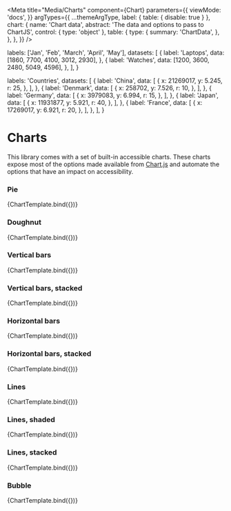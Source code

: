 
<Meta
  title="Media/Charts"
  component={Chart}
  parameters={{
    viewMode: 'docs',
  }}
  argTypes={{
    ...themeArgType,
    label: { table: { disable: true } },
    chart: {
      name: 'Chart data',
      abstract: 'The data and options to pass to ChartJS',
      control: { type: 'object' },
      table: {
        type: {
          summary: 'ChartData',
        },
      },
    },
  }}
/>


  labels: ['Jan', 'Feb', 'March', 'April', 'May'],
  datasets: [
    {
      label: 'Laptops',
      data: [1860, 7700, 4100, 3012, 2930],
    },
    {
      label: 'Watches',
      data: [1200, 3600, 2480, 5049, 4596],
    },
  ],
}

  labels: 'Countries',
  datasets: [
    {
      label: 'China',
      data: [
        {
          x: 21269017,
          y: 5.245,
          r: 25,
        },
      ],
    },
    {
      label: 'Denmark',
      data: [
        {
          x: 258702,
          y: 7.526,
          r: 10,
        },
      ],
    },
    {
      label: 'Germany',
      data: [
        {
          x: 3979083,
          y: 6.994,
          r: 15,
        },
      ],
    },
    {
      label: 'Japan',
      data: [
        {
          x: 11931877,
          y: 5.921,
          r: 40,
        },
      ],
    },
    {
      label: 'France',
      data: [
        {
          x: 17269017,
          y: 6.921,
          r: 20,
        },
      ],
    },
  ],
}

# Charts

This library comes with a set of built-in accessible charts. These charts expose most of the options made available from [Chart.js](https://www.chartjs.org/) and automate the options that have an impact on accessibility.

### Pie

<Canvas withSource="none">
  <Story
    name="Pie"
    args={{
      theme: 'light',
      label: 'Demo data',
      chart: {
        type: 'pie',
        data: demoData,
      },
    }}
  >
    {ChartTemplate.bind({})}
  </Story>
</Canvas>

<ArgsTable story="Pie" />

### Doughnut

<Canvas withSource="none">
  <Story
    name="Doughnut"
    args={{
      theme: 'light',
      label: 'Demo data',
      chart: {
        type: 'doughnut',
        data: demoData,
      },
    }}
  >
    {ChartTemplate.bind({})}
  </Story>
</Canvas>

<ArgsTable story="Doughnut" />

### Vertical bars

<Canvas withSource="none">
  <Story
    name="Vertical bars"
    args={{
      theme: 'light',
      label: 'Demo data',
      chart: {
        type: 'bar',
        data: demoData,
      },
    }}
  >
    {ChartTemplate.bind({})}
  </Story>
</Canvas>

<ArgsTable story="Vertical bars" />

### Vertical bars, stacked

<Canvas withSource="none">
  <Story
    name="Vertical bars, stacked"
    args={{
      theme: 'light',
      label: 'Demo data',
      chart: {
        type: 'bar-stacked',
        data: demoData,
      },
    }}
  >
    {ChartTemplate.bind({})}
  </Story>
</Canvas>

<ArgsTable story="Vertical bars, stacked" />

### Horizontal bars

<Canvas withSource="none">
  <Story
    name="Horizontal bars"
    args={{
      theme: 'light',
      label: 'Demo data',
      chart: {
        type: 'bar-horizontal',
        data: demoData,
      },
    }}
  >
    {ChartTemplate.bind({})}
  </Story>
</Canvas>

<ArgsTable story="Horizontal bars" />

### Horizontal bars, stacked

<Canvas withSource="none">
  <Story
    name="Horizontal bars, stacked"
    args={{
      theme: 'light',
      label: 'Demo data',
      chart: {
        type: 'bar-horizontal-stacked',
        data: demoData,
      },
    }}
  >
    {ChartTemplate.bind({})}
  </Story>
</Canvas>

<ArgsTable story="Horizontal bars, stacked" />

### Lines

<Canvas withSource="none">
  <Story
    name="Lines"
    args={{
      theme: 'light',
      label: 'Demo data',
      chart: {
        type: 'line',
        data: demoData,
      },
    }}
  >
    {ChartTemplate.bind({})}
  </Story>
</Canvas>

<ArgsTable story="Lines" />

### Lines, shaded

<Canvas withSource="none">
  <Story
    name="Lines, shaded"
    args={{
      theme: 'light',
      label: 'Demo data',
      chart: {
        type: 'line-area',
        data: demoData,
      },
    }}
  >
    {ChartTemplate.bind({})}
  </Story>
</Canvas>

<ArgsTable story="Lines, shaded" />

### Lines, stacked

<Canvas withSource="none">
  <Story
    name="Lines, stacked"
    args={{
      theme: 'light',
      label: 'Demo data',
      chart: {
        type: 'line-stacked',
        data: demoData,
      },
    }}
  >
    {ChartTemplate.bind({})}
  </Story>
</Canvas>

<ArgsTable story="Lines, stacked" />

### Bubble

<Canvas withSource="none">
  <Story
    name="Bubble"
    args={{
      theme: 'light',
      label: 'Demo data',
      chart: {
        type: 'bubble',
        data: demoBubbleData,
      },
    }}
  >
    {ChartTemplate.bind({})}
  </Story>
</Canvas>

<ArgsTable story="Bubble" />
